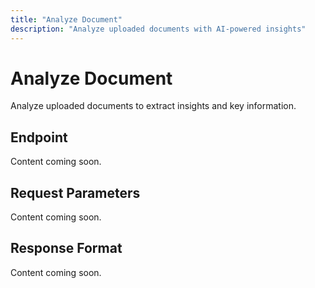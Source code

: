 ```yaml
---
title: "Analyze Document"
description: "Analyze uploaded documents with AI-powered insights"
---
```


# Analyze Document

Analyze uploaded documents to extract insights and key information.

## Endpoint

Content coming soon.

## Request Parameters

Content coming soon.

## Response Format

Content coming soon.